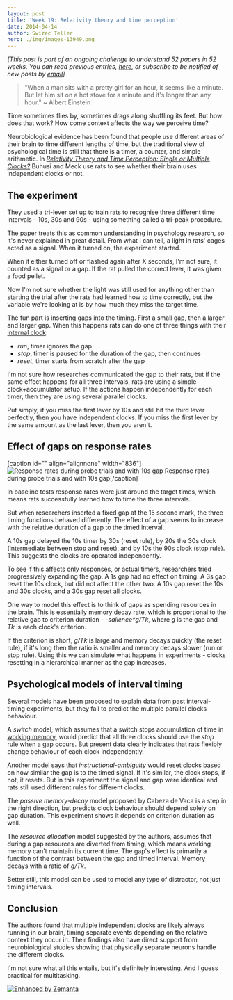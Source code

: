 ```yaml
---
layout: post
title: 'Week 19: Relativity theory and time perception'
date: 2014-04-14
author: Swizec Teller
hero: ./img/images-13949.png
---
```

_\[This post is part of an ongoing challenge to understand 52 papers in 52 weeks. You can read previous entries, [here](http://swizec.com/blog/category/52-papers-in-52-weeks), or subscribe to be notified of new posts by [email](http://swiz.ec/52papers-list)]_

> "When a man sits with a pretty girl for an hour, it seems like a minute. But let him sit on a hot stove for a minute and it's longer than any hour." ~ Albert Einstein

Time sometimes flies by, sometimes drags along shuffling its feet. But how does that work? How come context affects the way we perceive time?



Neurobiological evidence has been found that people use different areas of their brain to time different lengths of time, but the traditional view of psychological time is still that there is a timer, a counter, and simple arithmetic. In [_Relativity Theory and Time Perception: Single or Multiple Clocks?_](http://www.plosone.org/article/info%3Adoi%2F10.1371%2Fjournal.pone.0006268) Buhusi and Meck use rats to see whether their brain uses independent clocks or not.

## The experiment

They used a tri-lever set up to train rats to recognise three different time intervals - 10s, 30s and 90s - using something called a tri-peak procedure.



The paper treats this as common understanding in psychology research, so it's never explained in great detail. From what I can tell, a light in rats' cages acted as a signal. When it turned on, the experiment started.



When it either turned off or flashed again after X seconds, I'm not sure, it counted as a signal or a gap. If the rat pulled the correct lever, it was given a food pellet.



Now I'm not sure whether the light was still used for anything other than starting the trial after the rats had learned how to time correctly, but the variable we're looking at is by how much they miss the target time.



The fun part is inserting gaps into the timing. First a small gap, then a larger and larger gap. When this happens rats can do one of three things with their [internal clock](http://en.wikipedia.org/wiki/Clock "Clock"):

- _run_, timer ignores the gap
- _stop_, timer is paused for the duration of the gap, then continues
- _reset_, timer starts from scratch after the gap

I'm not sure how researches communicated the gap to their rats, but if the same effect happens for all three intervals, rats are using a simple clock+accumulator setup. If the actions happen independently for each timer, then they are using several parallel clocks.



Put simply, if you miss the first lever by 10s and still hit the third lever perfectly, then you have independent clocks. If you miss the first lever by the same amount as the last lever, then you aren't.

## Effect of gaps on response rates

\[caption id="" align="alignnone" width="836"]![Response rates during probe trials and with 10s gap](./img/images-13949.png "Response rates during probe trials and with 10s gap") Response rates during probe trials and with 10s gap\[/caption]



In baseline tests response rates were just around the target times, which means rats successfully learned how to time the three intervals.



But when researchers inserted a fixed gap at the 15 second mark, the three timing functions behaved differently. The effect of a gap seems to increase with the relative duration of a gap to the timed interval.



A 10s gap delayed the 10s timer by 30s (reset rule), by 20s the 30s clock (intermediate between stop and reset), and by 10s the 90s clock (stop rule). This suggests the clocks are operated independently.



To see if this affects only responses, or actual timers, researchers tried progressively expanding the gap. A 1s gap had no effect on timing. A 3s gap reset the 10s clock, but did not affect the other two. A 10s gap reset the 10s and 30s clocks, and a 30s gap reset all clocks.



One way to model this effect is to think of gaps as spending resources in the brain. This is essentially memory decay rate, which is proportional to the relative gap to criterion duration - _-salience\*g/Tk_, where _g_ is the gap and _Tk_ is each clock's criterion.



If the criterion is short, _g/Tk_ is large and memory decays quickly (the reset rule), if it's long then the ratio is smaller and memory decays slower (run or stop rule). Using this we can simulate what happens in experiments - clocks resetting in a hierarchical manner as the gap increases.

## Psychological models of interval timing

Several models have been proposed to explain data from past interval-timing experiments, but they fail to predict the multiple parallel clocks behaviour.



A _switch_ model, which assumes that a switch stops accumulation of time in [working memory](http://en.wikipedia.org/wiki/Working_memory "Working memory"), would predict that all three clocks should use the _stop_ rule when a gap occurs. But present data clearly indicates that rats flexibly change behaviour of each clock independently.



Another model says that _instructional-ambiguity_ would reset clocks based on how similar the gap is to the timed signal. If it's similar, the clock stops, if not, it resets. But in this experiment the signal and gap were identical and rats still used different rules for different clocks.



The _passive memory-decay_ model proposed by Cabeza de Vaca is a step in the right direction, but predicts clock behaviour should depend solely on gap duration. This experiment shows it depends on criterion duration as well.



The _resource allocation_ model suggested by the authors, assumes that during a gap resources are diverted from timing, which means working memory can't maintain its current time. The gap's effect is primarily a function of the contrast between the gap and timed interval. Memory decays with a ratio of _g/Tk_.



Better still, this model can be used to model any type of distractor, not just timing intervals.

## Conclusion

The authors found that multiple independent clocks are likely always running in our brain, timing separate events depending on the relative context they occur in. Their findings also have direct support from neurobiological studies showing that physically separate neurons handle the different clocks.



I'm not sure what all this entails, but it's definitely interesting. And I guess practical for multitasking.

[![Enhanced by Zemanta](http://img.zemanta.com/zemified_e.png?x-id=e68bea08-dd21-4352-940b-7787d46d946c)](http://www.zemanta.com/?px "Enhanced by Zemanta")